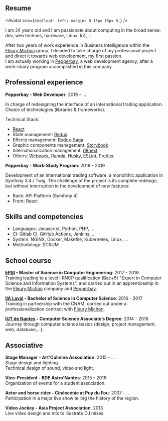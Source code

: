
<article>

<h1>Resume</h1>

<Avatar
  css={css`
    float: left;
    margin: 0 15px 15px 0;
  `}
/>

I am 24 years old and I am passionate about computing in the broad sense:
dev, web technos, hardware, Linux, IoT,...

After two years of work experience in Business Intelligence within the [Fleury Michon](https://www.fleurymichon.fr/) group, I decided to take charge of my professional project and direct it towards web development, my first passion.  
I am actually working in [Pepperbay](https://www.pepperbay.fr/), a web development agency, after a work-study program accomplished in this company.

## Professional experience

**Pepperbay - Web Developer**: 2019 - ...

In charge of redesigning the interface of an international trading application.  
Choice of technologies (libraries & frameworks).

Technical Stack:

- [React](https://reactjs.org/)
- State management: [Redux](https://redux.js.org/)
- Effects management: [Redux-Saga](https://redux-saga.js.org/)
- Graphic components management: [Storybook](https://storybook.js.org/)
- Internationalization management: [i18next](https://www.i18next.com/)
- Others: [Webpack](https://webpack.js.org/), [Ramda](https://ramdajs.com/), [Husky](https://github.com/typicode/husky), [ESLint](https://eslint.org/), [Prettier](https://prettier.io/)

**Pepperbay - Work-Study Program**: 2018 - 2019

Development of an international trading software, a monolithic application in Symfony 3.4 / Twig.
The challenge of the project is its complete redesign, but without interruption in the development of new features:

- Back: API Platform (Symfony 4)
- Front: React

## Skills and competencies

- Languages: Javascript, Python, PHP, ...
- CI: Gitlab CI, GitHub Actions, Jenkins, ...
- System: NGINX, Docker, Makefile, Kubernetes, Linux, ...
- Methodology: SCRUM

## School course

**[EPSI](http://www.epsi.fr/) - Master of Science in Computer Engineering**: 2017 - 2019  
Training leading to a level I RNCP qualification (Bac+5) "Expert in Computer Science and Information Systems", and carried out in an apprenticeship in the [Fleury Michon](https://www.fleurymichon.fr/) company and [Pepperbay](https://www.pepperbay.fr/).

**[IIA Laval](http://iia-laval.fr/) - Bachelor of Science in Computer Science**: 2016 - 2017  
Training in partnership with the CNAM, carried out under a professionalization contract with [Fleury Michon](https://www.fleurymichon.fr/).

**[IUT de Nantes](https://iutnantes.univ-nantes.fr/formations/dut-bac-2-/dut-informatique-2019469.kjsp) - Computer Science Associate’s Degree**: 2014 - 2016  
Journey through computer science basics (design, project management, web, database,...).

## Associative

**Stage Manager - Art'Culmine Association**: 2015 - ...  
Stage design and lighting.  
Technical design of sound, video and light.

**Vice-President - BDE Astro'Nantes**: 2015 - 2016  
Organization of events for a student association.

**Actor and horse rider - Cinéscénie at Puy du Fou**: 2007 - ...  
Participation in a major live show telling the history of the region.

**Video Jockey - Asia Project Association**: 2013  
Live video design and mix to illustrate DJ mixes.

</article>
